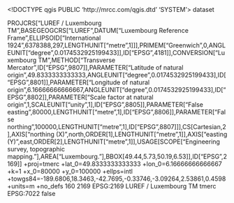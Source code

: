 <!DOCTYPE qgis PUBLIC 'http://mrcc.com/qgis.dtd' 'SYSTEM'>
<qgis version="3.28.3-Firenze">
  <identifier></identifier>
  <parentidentifier></parentidentifier>
  <language></language>
  <type>dataset</type>
  <title></title>
  <abstract></abstract>
  <contact>
    <name></name>
    <organization></organization>
    <position></position>
    <voice></voice>
    <fax></fax>
    <email></email>
    <role></role>
  </contact>
  <links/>
  <fees></fees>
  <encoding></encoding>
  <crs>
    <spatialrefsys nativeFormat="Wkt">
      <wkt>PROJCRS["LUREF / Luxembourg TM",BASEGEOGCRS["LUREF",DATUM["Luxembourg Reference Frame",ELLIPSOID["International 1924",6378388,297,LENGTHUNIT["metre",1]]],PRIMEM["Greenwich",0,ANGLEUNIT["degree",0.0174532925199433]],ID["EPSG",4181]],CONVERSION["Luxembourg TM",METHOD["Transverse Mercator",ID["EPSG",9807]],PARAMETER["Latitude of natural origin",49.8333333333333,ANGLEUNIT["degree",0.0174532925199433],ID["EPSG",8801]],PARAMETER["Longitude of natural origin",6.16666666666667,ANGLEUNIT["degree",0.0174532925199433],ID["EPSG",8802]],PARAMETER["Scale factor at natural origin",1,SCALEUNIT["unity",1],ID["EPSG",8805]],PARAMETER["False easting",80000,LENGTHUNIT["metre",1],ID["EPSG",8806]],PARAMETER["False northing",100000,LENGTHUNIT["metre",1],ID["EPSG",8807]]],CS[Cartesian,2],AXIS["northing (X)",north,ORDER[1],LENGTHUNIT["metre",1]],AXIS["easting (Y)",east,ORDER[2],LENGTHUNIT["metre",1]],USAGE[SCOPE["Engineering survey, topographic mapping."],AREA["Luxembourg."],BBOX[49.44,5.73,50.19,6.53]],ID["EPSG",2169]]</wkt>
      <proj4>+proj=tmerc +lat_0=49.8333333333333 +lon_0=6.16666666666667 +k=1 +x_0=80000 +y_0=100000 +ellps=intl +towgs84=-189.6806,18.3463,-42.7695,-0.33746,-3.09264,2.53861,0.4598 +units=m +no_defs</proj4>
      <srsid>160</srsid>
      <srid>2169</srid>
      <authid>EPSG:2169</authid>
      <description>LUREF / Luxembourg TM</description>
      <projectionacronym>tmerc</projectionacronym>
      <ellipsoidacronym>EPSG:7022</ellipsoidacronym>
      <geographicflag>false</geographicflag>
    </spatialrefsys>
  </crs>
  <extent>
    <spatial maxz="0" maxy="0" minx="0" minz="0" dimensions="2" maxx="0" crs="EPSG:2169" miny="0"/>
    <temporal>
      <period>
        <start></start>
        <end></end>
      </period>
    </temporal>
  </extent>
</qgis>
